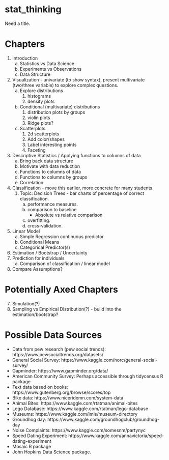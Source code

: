 # stat_thinking

Need a title.

# Chapters
1. Introduction    
    a. Statistics vs Data Science    
    b. Experiments vs Observations    
    c. Data Structure     
2. Visualization - univariate (to show syntax), present multivariate (two/three variable) to explore complex questions.    
     a. Explore distributions    
           1. histograms    
           2. density plots    
     b. Conditional (multivariate) distributions    
           1. distribution plots by groups   
           2. violin plots   
           3. Ridge plots?
     c. Scatterplots    
           1. 2d scatterplots    
           2. Add color/shapes    
           3. Label interesting points    
           4. Faceting    
3. Descriptive Statistics / Applying functions to columns of data 
     a. Bring back data structure    
     b. Motivate with data reduction   
     c. Functions to columns of data    
     d. Functions to columns by groups   
     e. Correlation   
4. Classification - move this earlier, more concrete for many students.   
     1. Topic: Decision Trees - bar charts of percentage of correct classification.
         a. performance measures.  
         b. comparison to baseline
             - Absolute vs relative comparison
         c. overfitting.   
         d. cross-validation.     
5. Linear Model    
     a. Simple Regression continuous predictor     
     b. Conditional Means    
     c. Categorical Predictor(s)     
6. Estimation / Bootstrap / Uncertainty      
7. Prediction for individuals    
     a. Comparison of classification / linear model    
8. Compare Assumptions?


# Potentially Axed Chapters
7. Simulation(?)    
8. Sampling vs Empirical Distribution(?) - build into the estimation/bootstrap?  



# Possible Data Sources
- Data from pew research (pew social trends): https://www.pewsocialtrends.org/datasets/
- General Social Survey: https://www.kaggle.com/norc/general-social-survey/
- Gapminder: https://www.gapminder.org/data/
- American Community Survey: Perhaps accessible through tidycensus R package
- Text data based on books: https://www.gutenberg.org/browse/scores/top
- Bike data: https://www.niceridemn.com/system-data
- Animal Bites: https://www.kaggle.com/rtatman/animal-bites
- Lego Database: https://www.kaggle.com/rtatman/lego-database
- Museums: https://www.kaggle.com/imls/museum-directory
- Groundhog day: https://www.kaggle.com/groundhogclub/groundhog-day
- Noise Complaints: https://www.kaggle.com/somesnm/partynyc
- Speed Dating Experiment: https://www.kaggle.com/annavictoria/speed-dating-experiment
- Mosaic R package
- John Hopkins Data Science package.

